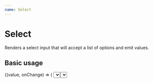 ```yaml
---
name: Select
---
```



# Select

Renders a select input that will accept a list of options and emit values.

## Basic usage

<Playground>
  <Field initialValue={null}>
    {(value, onChange) => (
      <Select
        value={value}
        onChange={onChange}
        options={['Pizza', 'Spaghetti']}
        placeholder="Choose a food"
      />
    )}
  </Field>

  <Field initialValue='Pizza'>
    {(value, onChange) => (
      <Select
        value={value}
        onChange={onChange}
        options={[
          { label: 'Pizza', value: 'Pizza' },
          { label: 'Spaghetti', value: 'Spaghetti' }
        ]}
      />
    )}
  </Field>
</Playground>

## Props

<Props of={Select} />
